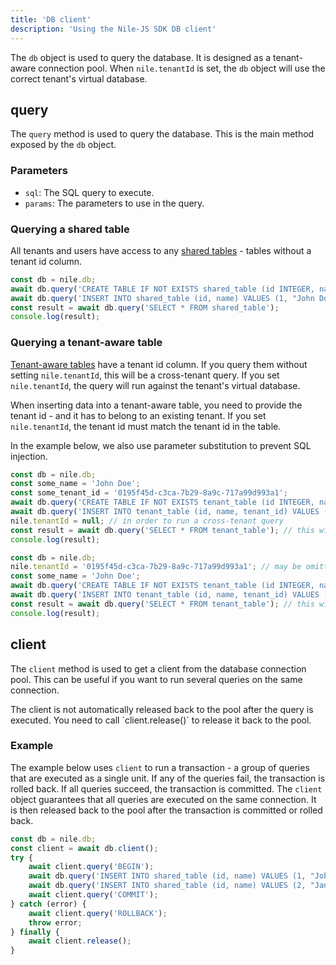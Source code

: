 ```yaml
---
title: 'DB client'
description: 'Using the Nile-JS SDK DB client'
---
```


The `db` object is used to query the database. It is designed as a tenant-aware connection pool. 
When `nile.tenantId` is set, the `db` object will use the correct tenant's virtual database.


## query

The `query` method is used to query the database. This is the main method exposed by the `db` object.

### Parameters

- `sql`: The SQL query to execute.
- `params`: The parameters to use in the query.

### Querying a shared table

All tenants and users have access to any [shared tables](/tenant-virtualization/tenant-sharing) - tables without a tenant id column.

```ts
const db = nile.db;
await db.query('CREATE TABLE IF NOT EXISTS shared_table (id INTEGER, name TEXT)');
await db.query('INSERT INTO shared_table (id, name) VALUES (1, "John Doe")');
const result = await db.query('SELECT * FROM shared_table');
console.log(result);
```

### Querying a tenant-aware table

[Tenant-aware tables](/tenant-virtualization/tenant-isolation) have a tenant id column. 
If you query them without setting `nile.tenantId`, this will be a cross-tenant query.
If you set `nile.tenantId`, the query will run against the tenant's virtual database.

When inserting data into a tenant-aware table, you need to provide the tenant id - and it has to belong to an existing tenant.
If you set `nile.tenantId`, the tenant id must match the tenant id in the table.

In the example below, we also use parameter substitution to prevent SQL injection.

<CodeGroup>

```ts cross-tenant query
const db = nile.db;
const some_name = 'John Doe';
const some_tenant_id = '0195f45d-c3ca-7b29-8a9c-717a99d993a1';
await db.query('CREATE TABLE IF NOT EXISTS tenant_table (id INTEGER, name TEXT, tenant_id UUID)');
await db.query('INSERT INTO tenant_table (id, name, tenant_id) VALUES (1, $1, $2)', [some_name , some_tenant_id]);
nile.tenantId = null; // in order to run a cross-tenant query
const result = await db.query('SELECT * FROM tenant_table'); // this will return all rows from all tenants
console.log(result);
```

```ts tenant-aware query
const db = nile.db;
nile.tenantId = '0195f45d-c3ca-7b29-8a9c-717a99d993a1'; // may be omitted if already set
const some_name = 'John Doe';
await db.query('CREATE TABLE IF NOT EXISTS tenant_table (id INTEGER, name TEXT, tenant_id UUID)');
await db.query('INSERT INTO tenant_table (id, name, tenant_id) VALUES (1, $1, $2)', [some_name , nile.tenantId]);
const result = await db.query('SELECT * FROM tenant_table'); // this will only return rows where tenant_id matches the current tenant
console.log(result);
```
</CodeGroup>

## client

The `client` method is used to get a client from the database connection pool. This can be useful if you want to run several queries on the same connection.

<Warning>
The client is not automatically released back to the pool after the query is executed. You need to call `client.release()` to release it back to the pool.
</Warning>

### Example

The example below uses `client` to run a transaction - a group of queries that are executed as a single unit.
If any of the queries fail, the transaction is rolled back.
If all queries succeed, the transaction is committed.
The `client` object guarantees that all queries are executed on the same connection.
It is then released back to the pool after the transaction is committed or rolled back.

```ts
const db = nile.db;
const client = await db.client();
try {
    await client.query('BEGIN');
    await db.query('INSERT INTO shared_table (id, name) VALUES (1, "John Doe")');
    await db.query('INSERT INTO shared_table (id, name) VALUES (2, "Jane Doe")');
    await client.query('COMMIT');
} catch (error) {
    await client.query('ROLLBACK');
    throw error;
} finally {
    await client.release();
}
```
